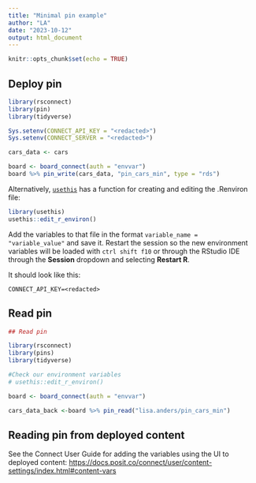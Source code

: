 ```yaml
---
title: "Minimal pin example"
author: "LA"
date: "2023-10-12"
output: html_document
---
```


```r
knitr::opts_chunk$set(echo = TRUE)
```

## Deploy pin

```r
library(rsconnect)
library(pin)
library(tidyverse)

Sys.setenv(CONNECT_API_KEY = "<redacted>")
Sys.setenv(CONNECT_SERVER = "<redacted>")

cars_data <- cars

board <- board_connect(auth = "envvar")
board %>% pin_write(cars_data, "pin_cars_min", type = "rds")
```


Alternatively, [`usethis`](https://usethis.r-lib.org/) has a function for creating and editing the .Renviron file: 

```r
library(usethis)
usethis::edit_r_environ()
```

Add the variables to that file in the format `variable_name = "variable_value"` and save it. Restart the session so the new environment variables will be loaded with `ctrl shift f10` or through the RStudio IDE through the **Session** dropdown and selecting **Restart R**. 

It should look like this: 

```
CONNECT_API_KEY=<redacted>
```

## Read pin 

```r
## Read pin 

library(rsconnect)
library(pins)
library(tidyverse)

#Check our environment variables
# usethis::edit_r_environ()

board <- board_connect(auth = "envvar")

cars_data_back <-board %>% pin_read("lisa.anders/pin_cars_min")

```


## Reading pin from deployed content 

See the Connect User Guide for adding the variables using the UI to deployed content: <https://docs.posit.co/connect/user/content-settings/index.html#content-vars>

